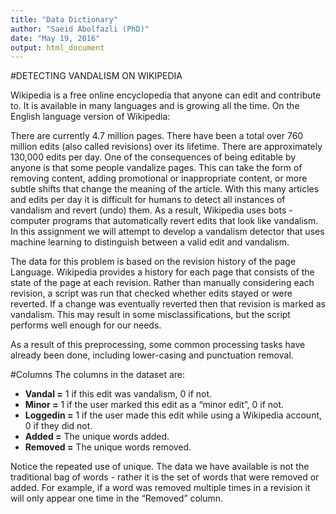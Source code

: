 ```yaml
---
title: "Data Dictionary"
author: "Saeid Abolfazli (PhD)"
date: "May 19, 2016"
output: html_document
---
```

#DETECTING VANDALISM ON WIKIPEDIA

Wikipedia is a free online encyclopedia that anyone can edit and contribute to. It is available in many languages and is growing all the time. On the English language version of Wikipedia:

There are currently 4.7 million pages.
There have been a total over 760 million edits (also called revisions) over its lifetime.
There are approximately 130,000 edits per day.
One of the consequences of being editable by anyone is that some people vandalize pages. This can take the form of removing content, adding promotional or inappropriate content, or more subtle shifts that change the meaning of the article. With this many articles and edits per day it is difficult for humans to detect all instances of vandalism and revert (undo) them. As a result, Wikipedia uses bots - computer programs that automatically revert edits that look like vandalism. In this assignment we will attempt to develop a vandalism detector that uses machine learning to distinguish between a valid edit and vandalism.

The data for this problem is based on the revision history of the page Language. Wikipedia provides a history for each page that consists of the state of the page at each revision. Rather than manually considering each revision, a script was run that checked whether edits stayed or were reverted. If a change was eventually reverted then that revision is marked as vandalism. This may result in some misclassifications, but the script performs well enough for our needs.

As a result of this preprocessing, some common processing tasks have already been done, including lower-casing and punctuation removal. 

#Columns
The columns in the dataset are:

* **Vandal =** 1 if this edit was vandalism, 0 if not.
* **Minor =** 1 if the user marked this edit as a "minor edit", 0 if not.
* **Loggedin =** 1 if the user made this edit while using a Wikipedia account, 0 if they did not.
* **Added =** The unique words added.
* **Removed =** The unique words removed.

Notice the repeated use of unique. The data we have available is not the traditional bag of words - rather it is the set of words that were removed or added. For example, if a word was removed multiple times in a revision it will only appear one time in the "Removed" column.